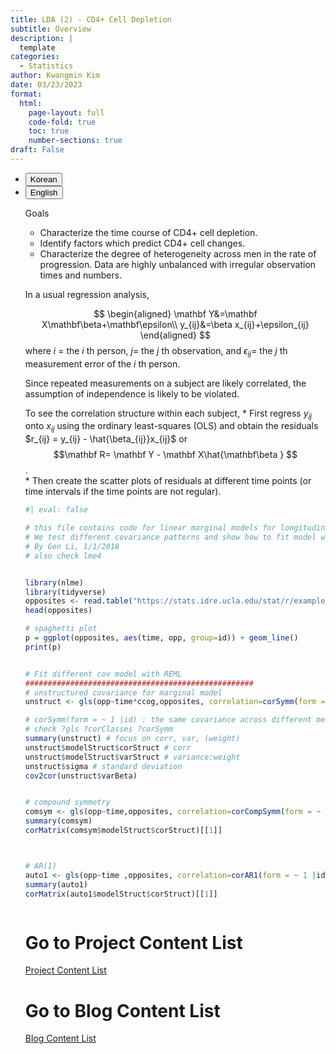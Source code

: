 ```yaml
---
title: LDA (2) - CD4+ Cell Depletion
subtitle: Overview
description: |
  template
categories:
  - Statistics
author: Kwangmin Kim
date: 03/23/2023
format: 
  html:
    page-layout: full
    code-fold: true
    toc: true
    number-sections: true
draft: False
---
```


<ul class="nav nav-pills" id="language-tab" role="tablist">
  <li class="nav-item" role="presentation">
    <button class="nav-link active" id="Korean-tab" data-bs-toggle="tab" data-bs-target="#Korean" type="button" role="tab" aria-controls="Korean" aria-selected="true">Korean</button>
  </li>
  <li class="nav-item" role="presentation">
    <button class="nav-link" id="English-tab" data-bs-toggle="tab" data-bs-target="#English" type="button" role="tab" aria-controls="knitr" aria-selected="false">English</button>
  </li>

<div class="tab-content" id="language-tabcontent">

<div class="tab-pane fade  show active" id="Korean" role="tabpanel" aria-labelledby="Korean-tab">

::: {#Korean .tab-pane .fade .show .active role="tabpanel" aria-labelledby="Korean-tab"}

Goals 

* Characterize the time course of CD4+ cell depletion.
* Identify factors which predict CD4+ cell changes.
* Characterize the degree of heterogeneity across men in the rate of progression.
Data are highly unbalanced with irregular observation times and numbers.

In a usual regression analysis,

$$
\begin{aligned}
    \mathbf Y&=\mathbf X\mathbf\beta+\mathbf\epsilon\\
    y_{ij}&=\beta x_{ij}+\epsilon_{ij}
\end{aligned}
$$
where $i$ = the $i$ th person, $j$= the $j$ th observation, and $\epsilon_{ij}$=  the $j$ th measurement error of the $i$ th person.

Since repeated measurements on a subject are likely correlated, the assumption of independence is likely to be violated.

To see the correlation structure within each subject, 
* First regress $y_{ij}$ onto $x_{ij}$ using the ordinary least-squares (OLS) and obtain the residuals $r_{ij} = y_{ij} - \hat{\beta_{ij}}x_{ij}$ or $$\mathbf R= \mathbf Y - \mathbf X\hat{\mathbf\beta } $$.  
* Then create the scatter plots of residuals at different time points (or time intervals if the time points are not regular).


```r
#| eval: false

# this file contains code for linear marginal models for longitudinal data
# We test different covariance patterns and show how to fit model with WLS and REML
# By Gen Li, 1/1/2018
# also check lme4


library(nlme)
library(tidyverse)
opposites <- read.table("https://stats.idre.ucla.edu/stat/r/examples/alda/data/opposites_pp.txt",header=TRUE,sep=",")
head(opposites)

# spaghetti plot
p = ggplot(opposites, aes(time, opp, group=id)) + geom_line()
print(p)


# Fit different cov model with REML
###################################################
# unstructured covariance for marginal model
unstruct <- gls(opp~time*ccog,opposites, correlation=corSymm(form = ~ 1 |id),  weights=varIdent(form = ~ 1| wave),method="REML")

# corSymm(form = ~ 1 |id) : the same covariance across different measurement, same correlation matrix for different subjects
# check ?gls ?corClasses ?corSymm
summary(unstruct) # focus on corr, var, (weight)
unstruct$modelStruct$corStruct # corr
unstruct$modelStruct$varStruct # variance:weight
unstruct$sigma # standard deviation
cov2cor(unstruct$varBeta)


# compound symmetry
comsym <- gls(opp~time,opposites, correlation=corCompSymm(form = ~ 1|id),   weights=varIdent(form = ~ 1| wave), method="REML")
summary(comsym)
corMatrix(comsym$modelStruct$corStruct)[[1]]



# AR(1)
auto1 <- gls(opp~time ,opposites, correlation=corAR1(form = ~ 1 |id), method="REML")
summary(auto1)
corMatrix(auto1$modelStruct$corStruct)[[1]]



```


:::
</div>

<div class="tab-pane fade" id="English" role="tabpanel" aria-labelledby="English-tab">

::: {#English .tab-pane .fade role="tabpanel" aria-labelledby="English-tab"}

:::

</div>


# Go to Project Content List

[Project Content List](./docs/projects/index.qmd)

# Go to Blog Content List

[Blog Content List](./docs/blog/posts/content_list.qmd)